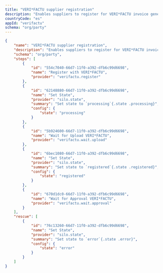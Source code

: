```yaml
---
title: "VERI*FACTU supplier registration"
description: "Enables suppliers to register for VERI*FACTU invoice generation"
countryCode: "es"
appId: "verifactu"
schema: "org/party"
---
```


```json Example VERI*FACTU supplier registration
{
    "name": "VERI*FACTU supplier registration",
    "description": "Enables suppliers to register for VERI*FACTU invoice generation",
    "schema": "org/party",
    "steps": [
        {
            "id": "554c7040-66d7-11f0-a392-dfb6c99d6698",
            "name": "Register with VERI*FACTU",
            "provider": "verifactu.register"
        },
        {
            "id": "62148880-66d7-11f0-a392-dfb6c99d6698",
            "name": "Set State",
            "provider": "silo.state",
            "summary": "Set state to `processing`{.state .processing}",
            "config": {
                "state": "processing"
            }
        },
        {
            "id": "5b924600-66d7-11f0-a392-dfb6c99d6698",
            "name": "Wait for Upload VERI*FACTU",
            "provider": "verifactu.wait.upload"
        },
        {
            "id": "6bec1080-66d7-11f0-a392-dfb6c99d6698",
            "name": "Set State",
            "provider": "silo.state",
            "summary": "Set state to `registered`{.state .registered}",
            "config": {
                "state": "registered"
            }
        },
        {
            "id": "670d1dc0-66d7-11f0-a392-dfb6c99d6698",
            "name": "Wait for Approval VERI*FACTU",
            "provider": "verifactu.wait.approval"
        }
    ],
    "rescue": [
        {
            "id": "76c13260-66d7-11f0-a392-dfb6c99d6698",
            "name": "Set State",
            "provider": "silo.state",
            "summary": "Set state to `error`{.state .error}",
            "config": {
                "state": "error"
            }
        }
    ]
}

```